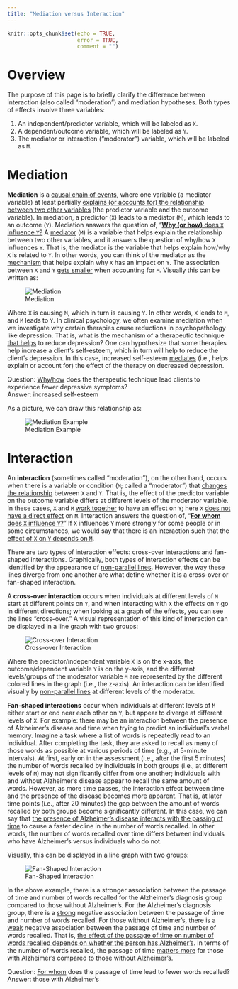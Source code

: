 ```yaml
---
title: "Mediation versus Interaction"
---
```


```r
knitr::opts_chunk$set(echo = TRUE,
                      error = TRUE,
                      comment = "")
```

# Overview

The purpose of this page is to briefly clarify the difference between interaction (also called "moderation") and mediation hypotheses.
Both types of effects involve three variables:

1. An independent/predictor variable, which will be labeled as `X`.
1. A dependent/outcome variable, which will be labeled as `Y`.
1. The mediator or interaction ("moderator") variable, which will be labeled as `M`.

# Mediation

**Mediation** is a <u>causal chain of events</u>, where one variable (a mediator variable) at least partially <u>explains (or accounts for) the relationship between two other variables</u> (the predictor variable and the outcome variable).
In mediation, a predictor (`X`) leads to a mediator (`M`), which leads to an outcome (`Y`).
Mediation answers the question of, "<u>**Why (or how)** does `X` influence `Y`?</u> A <u>mediator</u> (`M`) is a variable that helps explain the relationship between two other variables, and it answers the question of why/how `X` influences `Y`.
That is, the mediator is the variable that helps explain how/why `X` is related to `Y`.
In other words, you can think of the mediator as the <u>mechanism</u> that helps explain why `X` has an impact on `Y`.
The association between `X` and `Y` <u>gets smaller</u> when accounting for `M`.
Visually this can be written as:

![Mediation](images/mediation.png)

Where `X` is causing `M`, which in turn is causing `Y`.
In other words, `X` leads to `M`, and `M` leads to `Y`.
In clinical psychology, we often examine mediation when we investigate why certain therapies cause reductions in psychopathology like depression.
That is, what is the mechanism of a therapeutic technique <u>that helps</u> to reduce depression? One can hypothesize that some therapies help increase a client's self-esteem, which in turn will help to reduce the client's depression.
In this case, increased self-esteem <u>mediates</u> (i.e., helps explain or account for) the effect of the therapy on decreased depression.

Question: <u>Why/how</u> does the therapeutic technique lead clients to experience fewer depressive symptoms?\
Answer: increased self-esteem

As a picture, we can draw this relationship as:

![Mediation Example](images/mediationExample.png)

# Interaction
 
An **interaction** (sometimes called "moderation"), on the other hand, occurs when there is a variable or condition (`M`; called a "moderator") that <u>changes the relationship</u> between `X` and `Y`.
That is, the effect of the predictor variable on the outcome variable differs at different levels of the moderator variable.
In these cases, `X` and `M` <u>work together</u> to have an effect on `Y`; here `X` <u>does not have a direct effect</u> on `M`.
Interaction answers the question of, "<u>**For whom** does `X` influence `Y`?</u>"
If `X` influences `Y` more strongly for some people or in some circumstances, we would say that there is an interaction such that the <u>effect of `X` on `Y` depends on `M`</u>.

There are two types of interaction effects: cross-over interactions and fan-shaped interactions.
Graphically, both types of interaction effects can be identified by the appearance of <u>non-parallel lines</u>.
However, the way these lines diverge from one another are what define whether it is a cross-over or fan-shaped interaction.

A **cross-over interaction** occurs when individuals at different levels of `M` start at different points on `Y`, and when interacting with `X` the effects on `Y` go in different directions; when looking at a graph of the effects, you can see the lines "cross-over."
A visual representation of this kind of interaction can be displayed in a line graph with two groups:

![Cross-over Interaction](images/interactionCrossover.png)

Where the predictor/independent variable `X` is on the x-axis, the outcome/dependent variable `Y` is on the y-axis, and the different levels/groups of the moderator variable `M` are represented by the different colored lines in the graph (i.e., the z-axis).
An interaction can be identified visually by <u>non-parallel lines</u> at different levels of the moderator.

**Fan-shaped interactions** occur when individuals at different levels of `M` either start or end near each other on `Y`, but appear to diverge at different levels of `X`.
For example: there may be an interaction between the presence of Alzheimer's disease and time when trying to predict an individual's verbal memory.
Imagine a task where a list of words is repeatedly read to an individual.
After completing the task, they are asked to recall as many of those words as possible at various periods of time (e.g., at 5-minute intervals).
At first, early on in the assessment (i.e., after the first 5 minutes) the number of words recalled by individuals in both groups (i.e., at different levels of `M`) may not significantly differ from one another; individuals with and without Alzheimer's disease appear to recall the same amount of words.
However, as more time passes, the interaction effect between time and the presence of the disease becomes more apparent.
That is, at later time points (i.e., after 20 minutes) the gap between the amount of words recalled by both groups become significantly different.
In this case, we can say that <u>the presence of Alzheimer's disease interacts with the passing of time</u> to cause a faster decline in the number of words recalled.
In other words, the number of words recalled over time differs between individuals who have Alzheimer's versus individuals who do not.

Visually, this can be displayed in a line graph with two groups: 

 ![Fan-Shaped Interaction](images/interactionFanShaped.png)

In the above example, there is a stronger association between the passage of time and number of words recalled for the Alzheimer's diagnosis group compared to those without Alzheimer's.
For the Alzheimer's diagnosis group, there is a <u>strong</u> negative association between the passage of time and number of words recalled.
For those without Alzheimer's, there is a <u>weak</u> negative association between the passage of time and number of words recalled.
That is, <u>the effect of the passage of time on number of words recalled depends on whether the person has Alzheimer's</u>.
In terms of the number of words recalled, the passage of time <u>matters more</u> for those with Alzheimer's compared to those without Alzheimer's.

Question: <u>For whom</u> does the passage of time lead to fewer words recalled?\
Answer: those with Alzheimer's
